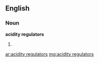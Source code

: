 ==English==

===Noun===
'''acidity regulators'''

# {{plural of|acidity regulator}}

[[ar:acidity regulators]]
[[mg:acidity regulators]]